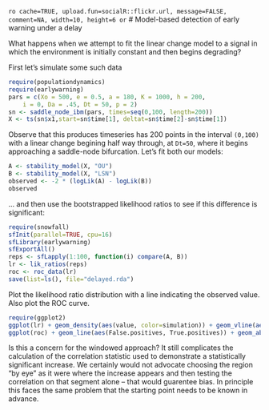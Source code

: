 `ro cache=TRUE, upload.fun=socialR::flickr.url, message=FALSE, comment=NA, width=10, height=6 or`
# Model-based detection of early warning under a delay

What happens when we attempt to fit the linear change model to a signal in which the environment is initially constant and then begins degrading?

First let's simulate some such data

``` r
require(populationdynamics)
require(earlywarning)
pars = c(Xo = 500, e = 0.5, a = 180, K = 1000, h = 200,
    i = 0, Da = .45, Dt = 50, p = 2)
sn <- saddle_node_ibm(pars, times=seq(0,100, length=200))
X <- ts(sn$x1,start=sn$time[1], deltat=sn$time[2]-sn$time[1])
````

Observe that this produces timeseries has 200 points in the interval `(0,100)` with a linear change begining half way through, at `Dt=50`, where it begins approaching a saddle-node bifurcation.  Let's fit both our models:

``` r
A <- stability_model(X, "OU")
B <- stability_model(X, "LSN")
observed <- -2 * (logLik(A) - logLik(B))
observed
````

... and then use the bootstrapped likelihood ratios to see if this difference is significant:

``` r
require(snowfall)
sfInit(parallel=TRUE, cpu=16)
sfLibrary(earlywarning)
sfExportAll()
reps <- sfLapply(1:100, function(i) compare(A, B))
lr <- lik_ratios(reps)
roc <- roc_data(lr)
save(list=ls(), file="delayed.rda")
```

Plot the likelihood ratio distribution with a line indicating the observed value.  Also plot the ROC curve.  

``` r
require(ggplot2)
ggplot(lr) + geom_density(aes(value, color=simulation)) + geom_vline(aes(xintercept =observed))
ggplot(roc) + geom_line(aes(False.positives, True.positives)) + geom_abline(aes(yintercept=0, slope=1), lwd=.2)
````


Is this a concern for the windowed approach?  It still complicates the calculation of the correlation statistic used to demonstrate a statistically significant increase.  We certainly would not advocate choosing the region "by eye" as it were where the increase appears and then testing the correlation on that segment alone -- that would guarentee bias.  In principle this faces the same problem that the starting point needs to be known in advance.  
